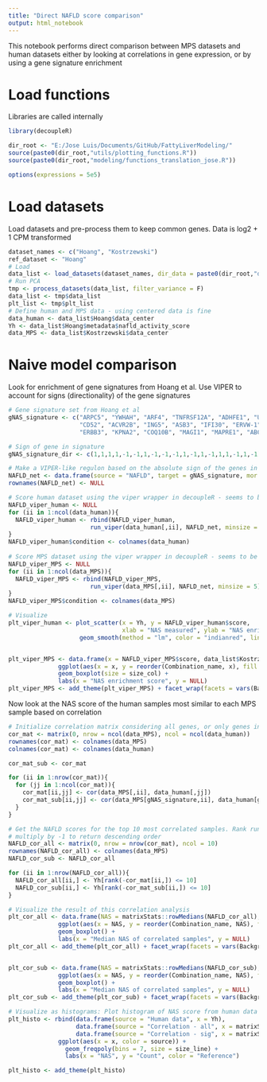 ```yaml
---
title: "Direct NAFLD score comparison"
output: html_notebook
---
```


This notebook performs direct comparison between MPS datasets and human datasets
either by looking at correlations in gene expression, or by using a gene signature enrichment

# Load functions 

Libraries are called internally

```r
library(decoupleR)

dir_root <- "E:/Jose Luis/Documents/GitHub/FattyLiverModeling/"
source(paste0(dir_root,"utils/plotting_functions.R"))
source(paste0(dir_root,"modeling/functions_translation_jose.R"))

options(expressions = 5e5)

```

# Load datasets 

Load datasets and pre-process them to keep common genes. Data is log2 + 1 CPM transformed

```r
dataset_names <- c("Hoang", "Kostrzewski")
ref_dataset <- "Hoang"
# Load
data_list <- load_datasets(dataset_names, dir_data = paste0(dir_root,"data/"))
# Run PCA
tmp <- process_datasets(data_list, filter_variance = F)
data_list <- tmp$data_list
plt_list <- tmp$plt_list
# Define human and MPS data - using centered data is fine
data_human <- data_list$Hoang$data_center
Yh <- data_list$Hoang$metadata$nafld_activity_score
data_MPS <- data_list$Kostrzewski$data_center
```

# Naive model comparison

Look for enrichment of gene signatures from Hoang et al. Use VIPER to account for signs
(directionality) of the gene signatures

```r
# Gene signature set from Hoang et al
gNAS_signature <- c("ARPC5", "YWHAH", "ARF4", "TNFRSF12A", "ADHFE1", "USP33",
                    "CD52", "ACVR2B", "ING5", "ASB3", "IFI30", "ERVW-1", "YWHAZ",
                    "ERBB3", "KPNA2", "COQ10B", "MAGI1", "MAPRE1", "ABCA6")

# Sign of gene in signature
gNAS_signature_dir <- c(1,1,1,1,-1,-1,1,-1,-1,-1,1,-1,1,-1,1,1,-1,1,-1)

# Make a VIPER-like regulon based on the absolute sign of the genes in the regression model
NAFLD_net <- data.frame(source = "NAFLD", target = gNAS_signature, mor = gNAS_signature_dir)
rownames(NAFLD_net) <- NULL

# Score human dataset using the viper wrapper in decoupleR - seems to be a bug and doesn't run on full matrix, so just looping
NAFLD_viper_human <- NULL
for (ii in 1:ncol(data_human)){
  NAFLD_viper_human <- rbind(NAFLD_viper_human, 
                       run_viper(data_human[,ii], NAFLD_net, minsize = 5))
}
NAFLD_viper_human$condition <- colnames(data_human)  
  
# Score MPS dataset using the viper wrapper in decoupleR - seems to be a bug and doesn't run on full matrix, so just looping
NAFLD_viper_MPS <- NULL
for (ii in 1:ncol(data_MPS)){
  NAFLD_viper_MPS <- rbind(NAFLD_viper_MPS, 
                       run_viper(data_MPS[,ii], NAFLD_net, minsize = 5))
}
NAFLD_viper_MPS$condition <- colnames(data_MPS)  

# Visualize
plt_viper_human <- plot_scatter(x = Yh, y = NAFLD_viper_human$score, 
                                xlab = "NAS measured", ylab = "NAS enrichment score") +
                    geom_smooth(method = "lm", color = "indianred", linetype = 2, linewidth = size_line)


plt_viper_MPS <- data.frame(x = NAFLD_viper_MPS$score, data_list$Kostrzewski$metadata) %>%
              ggplot(aes(x = x, y = reorder(Combination_name, x), fill = NPC)) +
              geom_boxplot(size = size_col) +
              labs(x = "NAS enrichment score", y = NULL)
plt_viper_MPS <- add_theme(plt_viper_MPS) + facet_wrap(facets = vars(Background)) + scale_fill_brewer(palette = color_palette)
```


Now look at the NAS score of the human samples most similar to each MPS sample based on correlation

```r
# Initialize correlation matrix considering all genes, or only genes in NAS signature
cor_mat <- matrix(0, nrow = ncol(data_MPS), ncol = ncol(data_human))
rownames(cor_mat) <- colnames(data_MPS)
colnames(cor_mat) <- colnames(data_human)

cor_mat_sub <- cor_mat 

for (ii in 1:nrow(cor_mat)){
  for (jj in 1:ncol(cor_mat)){
    cor_mat[ii,jj] <- cor(data_MPS[,ii], data_human[,jj])
    cor_mat_sub[ii,jj] <- cor(data_MPS[gNAS_signature,ii], data_human[gNAS_signature,jj])
  }
}

# Get the NAFLD scores for the top 10 most correlated samples. Rank runs in ascending order, so we
# multiply by -1 to return descending order
NAFLD_cor_all <- matrix(0, nrow = nrow(cor_mat), ncol = 10)
rownames(NAFLD_cor_all) <- colnames(data_MPS)
NAFLD_cor_sub <- NAFLD_cor_all

for (ii in 1:nrow(NAFLD_cor_all)){
  NAFLD_cor_all[ii,] <- Yh[rank(-cor_mat[ii,]) <= 10]
  NAFLD_cor_sub[ii,] <- Yh[rank(-cor_mat_sub[ii,]) <= 10]
}

# Visualize the result of this correlation analysis
plt_cor_all <- data.frame(NAS = matrixStats::rowMedians(NAFLD_cor_all), data_list$Kostrzewski$metadata) %>%
              ggplot(aes(x = NAS, y = reorder(Combination_name, NAS), fill = NPC)) +
              geom_boxplot() +
              labs(x = "Median NAS of correlated samples", y = NULL)
plt_cor_all <- add_theme(plt_cor_all) + facet_wrap(facets = vars(Background)) + scale_fill_brewer(palette = color_palette)


plt_cor_sub <- data.frame(NAS = matrixStats::rowMedians(NAFLD_cor_sub), data_list$Kostrzewski$metadata) %>%
              ggplot(aes(x = NAS, y = reorder(Combination_name, NAS), fill = NPC)) +
              geom_boxplot() +
              labs(x = "Median NAS of correlated samples", y = NULL)
plt_cor_sub <- add_theme(plt_cor_sub) + facet_wrap(facets = vars(Background)) + scale_fill_brewer(palette = color_palette)

# Visualize as histograms: Plot histogram of NAS score from human data and the NAS score of correlated samples
plt_histo <- rbind(data.frame(source = "Human data", x = Yh), 
                   data.frame(source = "Correlation - all", x = matrixStats::rowMedians(NAFLD_cor_all)),
                   data.frame(source = "Correlation - sig", x = matrixStats::rowMedians(NAFLD_cor_sub))) %>%
              ggplot(aes(x = x, color = source)) +
                geom_freqpoly(bins = 7, size = size_line) +
                labs(x = "NAS", y = "Count", color = "Reference") 

plt_histo <- add_theme(plt_histo)

```